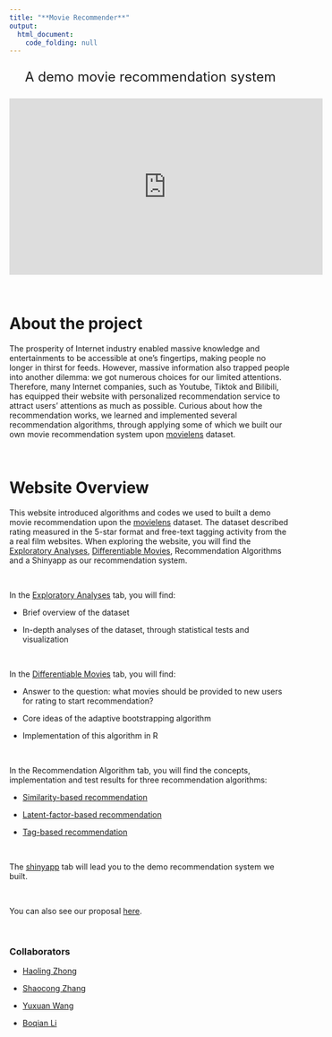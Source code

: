 ```yaml
---
title: "**Movie Recommender**"
output: 
  html_document:
    code_folding: null
---
```


<style type="text/css">

h1.title {
  font-size: 38px;
  color: Black;
  text-align: center;
}

h4.author { /* Header 4 - and the author and data headers use this too  */
    font-size: 18px;
  font-family: "Times New Roman", Times, serif;
  color: DarkRed;
  text-align: center;
}

</style>

<center>
<font size = "5">

A demo movie recommendation system

</font>
</center>



</style>

<center>

<iframe width="560" height="315" src="https://www.youtube.com/embed/FWAJ0JP2lUk" frameborder="0" allowfullscreen></iframe>

</font>
</center>

 
$\quad$
$\quad$
 
# About the project

The prosperity of Internet industry enabled massive knowledge and entertainments to be accessible at one's fingertips, making people no longer in thirst for feeds. However, massive information also trapped people into another dilemma: we got numerous choices for our limited attentions. Therefore, many Internet companies, such as Youtube, Tiktok and Bilibili, has equipped their website with personalized recommendation service to attract users' attentions as much as possible. Curious about how the recommendation works, we learned and implemented several recommendation algorithms, through applying some of which we built our own movie recommendation system upon [movielens](https://grouplens.org/datasets/movielens/latest/) dataset.


$\quad$
$\quad$

# Website Overview

This website introduced algorithms and codes we used to built a demo movie recommendation upon the [movielens](https://grouplens.org/datasets/movielens/latest/) dataset. The dataset described rating measured in the 5-star format and free-text tagging activity from the a real film websites. When exploring the website, you will find the [Exploratory Analyses](EDA.html), [Differentiable Movies](tree-based-bootstraping.html), Recommendation Algorithms and a Shinyapp as our recommendation system.

$\quad$

In the [Exploratory Analyses](EDA.html) tab, you will find:

- Brief overview of the dataset

- In-depth analyses of the dataset, through statistical tests and visualization

$\quad$

In the [Differentiable Movies](tree-based-bootstraping.html) tab, you will find:

- Answer to the question: what movies should be provided to new users for rating to start recommendation?

- Core ideas of the adaptive bootstrapping algorithm

- Implementation of this algorithm in R

$\quad$  

In the Recommendation Algorithm tab, you will find the concepts, implementation and test results for three recommendation algorithms:

- [Similarity-based recommendation](user_similarity.html)

- [Latent-factor-based recommendation](SVD.html)

- [Tag-based recommendation](tag_system_recommendation.html)

$\quad$

The [shinyapp](https://hzhong.shinyapps.io/movierecommender/) tab will lead you to the demo recommendation system we built.

&nbsp;

You can also see our  proposal [here](Proposal.html).

$\quad$
$\quad$

### Collaborators

- [Haoling Zhong](https://haolinzhong.github.io/)

- [Shaocong Zhang](https://shaocongz.github.io/)

- [Yuxuan Wang](https://yw3608.github.io/)

- [Boqian Li](https://github.com/LBQBBQ) 


